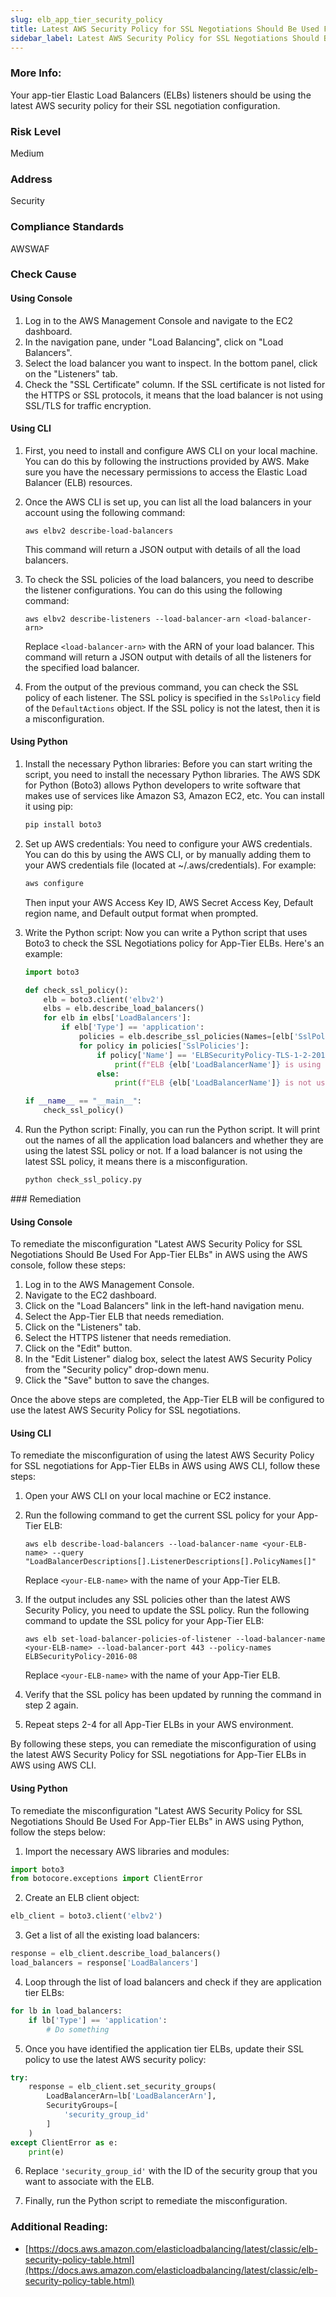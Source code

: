 ```yaml
---
slug: elb_app_tier_security_policy
title: Latest AWS Security Policy for SSL Negotiations Should Be Used For App-Tier ELBs
sidebar_label: Latest AWS Security Policy for SSL Negotiations Should Be Used For App-Tier ELBs
---
```


### More Info:

Your app-tier Elastic Load Balancers (ELBs) listeners should be using the latest AWS security policy for their SSL negotiation configuration.

### Risk Level

Medium

### Address

Security

### Compliance Standards

AWSWAF



<Tabs><Tab title='Cause'>
### Check Cause

#### Using Console

1. Log in to the AWS Management Console and navigate to the EC2 dashboard.
2. In the navigation pane, under "Load Balancing", click on "Load Balancers".
3. Select the load balancer you want to inspect. In the bottom panel, click on the "Listeners" tab.
4. Check the "SSL Certificate" column. If the SSL certificate is not listed for the HTTPS or SSL protocols, it means that the load balancer is not using SSL/TLS for traffic encryption.

#### Using CLI

1. First, you need to install and configure AWS CLI on your local machine. You can do this by following the instructions provided by AWS. Make sure you have the necessary permissions to access the Elastic Load Balancer (ELB) resources.

2. Once the AWS CLI is set up, you can list all the load balancers in your account using the following command:

   ```
   aws elbv2 describe-load-balancers
   ```

   This command will return a JSON output with details of all the load balancers.

3. To check the SSL policies of the load balancers, you need to describe the listener configurations. You can do this using the following command:

   ```
   aws elbv2 describe-listeners --load-balancer-arn <load-balancer-arn>
   ```

   Replace `<load-balancer-arn>` with the ARN of your load balancer. This command will return a JSON output with details of all the listeners for the specified load balancer.

4. From the output of the previous command, you can check the SSL policy of each listener. The SSL policy is specified in the `SslPolicy` field of the `DefaultActions` object. If the SSL policy is not the latest, then it is a misconfiguration.

#### Using Python

1. Install the necessary Python libraries: Before you can start writing the script, you need to install the necessary Python libraries. The AWS SDK for Python (Boto3) allows Python developers to write software that makes use of services like Amazon S3, Amazon EC2, etc. You can install it using pip:

   ```bash
   pip install boto3
   ```

2. Set up AWS credentials: You need to configure your AWS credentials. You can do this by using the AWS CLI, or by manually adding them to your AWS credentials file (located at ~/.aws/credentials). For example:

   ```bash
   aws configure
   ```

   Then input your AWS Access Key ID, AWS Secret Access Key, Default region name, and Default output format when prompted.

3. Write the Python script: Now you can write a Python script that uses Boto3 to check the SSL Negotiations policy for App-Tier ELBs. Here's an example:

   ```python
   import boto3

   def check_ssl_policy():
       elb = boto3.client('elbv2')
       elbs = elb.describe_load_balancers()
       for elb in elbs['LoadBalancers']:
           if elb['Type'] == 'application':
               policies = elb.describe_ssl_policies(Names=[elb['SslPolicy']])
               for policy in policies['SslPolicies']:
                   if policy['Name'] == 'ELBSecurityPolicy-TLS-1-2-2017-01':
                       print(f"ELB {elb['LoadBalancerName']} is using the latest SSL policy.")
                   else:
                       print(f"ELB {elb['LoadBalancerName']} is not using the latest SSL policy.")

   if __name__ == "__main__":
       check_ssl_policy()
   ```

4. Run the Python script: Finally, you can run the Python script. It will print out the names of all the application load balancers and whether they are using the latest SSL policy or not. If a load balancer is not using the latest SSL policy, it means there is a misconfiguration.

   ```bash
   python check_ssl_policy.py
   ```

</Tab>


<Tab title='Remediation'>
### Remediation

#### Using Console

To remediate the misconfiguration "Latest AWS Security Policy for SSL Negotiations Should Be Used For App-Tier ELBs" in AWS using the AWS console, follow these steps:

1. Log in to the AWS Management Console.
2. Navigate to the EC2 dashboard.
3. Click on the "Load Balancers" link in the left-hand navigation menu.
4. Select the App-Tier ELB that needs remediation.
5. Click on the "Listeners" tab.
6. Select the HTTPS listener that needs remediation.
7. Click on the "Edit" button.
8. In the "Edit Listener" dialog box, select the latest AWS Security Policy from the "Security policy" drop-down menu.
9. Click the "Save" button to save the changes.

Once the above steps are completed, the App-Tier ELB will be configured to use the latest AWS Security Policy for SSL negotiations.

#### Using CLI

To remediate the misconfiguration of using the latest AWS Security Policy for SSL negotiations for App-Tier ELBs in AWS using AWS CLI, follow these steps:

1. Open your AWS CLI on your local machine or EC2 instance.

2. Run the following command to get the current SSL policy for your App-Tier ELB:

   ```
   aws elb describe-load-balancers --load-balancer-name <your-ELB-name> --query "LoadBalancerDescriptions[].ListenerDescriptions[].PolicyNames[]"
   ```

   Replace `<your-ELB-name>` with the name of your App-Tier ELB.

3. If the output includes any SSL policies other than the latest AWS Security Policy, you need to update the SSL policy. Run the following command to update the SSL policy for your App-Tier ELB:

   ```
   aws elb set-load-balancer-policies-of-listener --load-balancer-name <your-ELB-name> --load-balancer-port 443 --policy-names ELBSecurityPolicy-2016-08
   ```

   Replace `<your-ELB-name>` with the name of your App-Tier ELB.

4. Verify that the SSL policy has been updated by running the command in step 2 again.

5. Repeat steps 2-4 for all App-Tier ELBs in your AWS environment.

By following these steps, you can remediate the misconfiguration of using the latest AWS Security Policy for SSL negotiations for App-Tier ELBs in AWS using AWS CLI.

#### Using Python

To remediate the misconfiguration "Latest AWS Security Policy for SSL Negotiations Should Be Used For App-Tier ELBs" in AWS using Python, follow the steps below:

1. Import the necessary AWS libraries and modules:

```python
import boto3
from botocore.exceptions import ClientError
```

2. Create an ELB client object:

```python
elb_client = boto3.client('elbv2')
```

3. Get a list of all the existing load balancers:

```python
response = elb_client.describe_load_balancers()
load_balancers = response['LoadBalancers']
```

4. Loop through the list of load balancers and check if they are application tier ELBs:

```python
for lb in load_balancers:
    if lb['Type'] == 'application':
        # Do something
```

5. Once you have identified the application tier ELBs, update their SSL policy to use the latest AWS security policy:

```python
try:
    response = elb_client.set_security_groups(
        LoadBalancerArn=lb['LoadBalancerArn'],
        SecurityGroups=[
            'security_group_id'
        ]
    )
except ClientError as e:
    print(e)
```

6. Replace `'security_group_id'` with the ID of the security group that you want to associate with the ELB.

7. Finally, run the Python script to remediate the misconfiguration.

### Additional Reading:

- [https://docs.aws.amazon.com/elasticloadbalancing/latest/classic/elb-security-policy-table.html](https://docs.aws.amazon.com/elasticloadbalancing/latest/classic/elb-security-policy-table.html) 


</Tab>
</Tabs>
